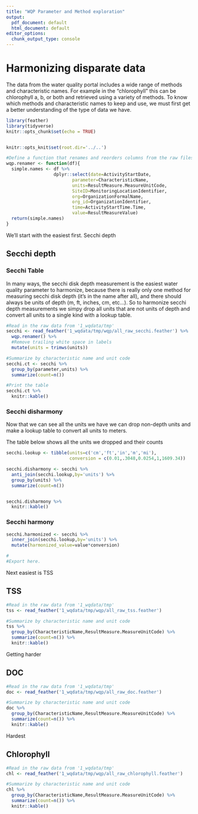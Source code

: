 ```yaml
---
title: "WQP Parameter and Method exploration"
output:
  pdf_document: default
  html_document: default
editor_options: 
  chunk_output_type: console
---
```


# Harmonizing disparate data

The data from the water quality portal includes a wide range of methods and characteristic names. For example in the "chlorophyll" this can be chlorophyll a, b, or both and retrieved using a variety of methods. To know which methods and characteristic names to keep and use, we must first get a better understanding of the type of data we have. 

```r
library(feather)
library(tidyverse)
knitr::opts_chunk$set(echo = TRUE)


knitr::opts_knit$set(root.dir='../..')

#Define a function that renames and reorders columns from the raw files
wqp.renamer <- function(df){
  simple.names <- df %>%
                  dplyr::select(date=ActivityStartDate,
                         parameter=CharacteristicName,
                         units=ResultMeasure.MeasureUnitCode,
                         SiteID=MonitoringLocationIdentifier,
                         org=OrganizationFormalName,
                         org_id=OrganizationIdentifier,
                         time=ActivityStartTime.Time,
                         value=ResultMeasureValue)
  return(simple.names)
}

```

We'll start with the easiest first. Secchi depth


## Secchi depth

### Secchi Table

In many ways, the secchi disk depth measurement is the easiest water quality parameter to harmonize, 
because there is really only 
one method for measuring secchi disk depth (it's in the name after all),
and there should always be units of depth (m, ft, inches, cm, etc...).
So to harmonize secchi depth measurements we simpy drop all units that are not units of depth and convert all units to a single kind with a lookup table. 


```r



#Read in the raw data from '1_wqdata/tmp'
secchi <- read_feather('1_wqdata/tmp/wqp/all_raw_secchi.feather') %>%
  wqp.renamer() %>%
  #Remove trailing white space in labels
  mutate(units = trimws(units)) 

#Summarize by characteristic name and unit code
secchi.ct <- secchi %>%
  group_by(parameter,units) %>%
  summarize(count=n()) 

#Print the table
secchi.ct %>%
  knitr::kable()
```

### Secchi disharmony

Now that we can see all the units we have we can drop non-depth units and make a lookup table to convert all units to meters. 

The table below shows all the units we dropped and their counts
```r
secchi.lookup <- tibble(units=c('cm','ft','in','m','mi'),
                        conversion = c(0.01,.3048,0.0254,1,1609.34))

secchi.disharmony <- secchi %>%
  anti_join(secchi.lookup,by='units') %>%
  group_by(units) %>%
  summarize(count=n())


secchi.disharmony %>%
  knitr::kable()
```

### Secchi harmony


```r
secchi.harmonized <- secchi %>%
  inner_join(secchi.lookup,by='units') %>%
  mutate(harmonized_value=value*conversion)

#
#Export here. 
```



Next easiest is TSS

## TSS 
```r
#Read in the raw data from '1_wqdata/tmp'
tss <- read_feather('1_wqdata/tmp/wqp/all_raw_tss.feather')

#Summarize by characteristic name and unit code
tss %>%
  group_by(CharacteristicName,ResultMeasure.MeasureUnitCode) %>%
  summarize(count=n()) %>%
  knitr::kable()

```

Getting harder

## DOC

```r

#Read in the raw data from '1_wqdata/tmp'
doc <- read_feather('1_wqdata/tmp/wqp/all_raw_doc.feather')

#Summarize by characteristic name and unit code
doc %>%
  group_by(CharacteristicName,ResultMeasure.MeasureUnitCode) %>%
  summarize(count=n()) %>%
  knitr::kable()
```

Hardest

## Chlorophyll

```r
#Read in the raw data from '1_wqdata/tmp'
chl <- read_feather('1_wqdata/tmp/wqp/all_raw_chlorophyll.feather')

#Summarize by characteristic name and unit code
chl %>%
  group_by(CharacteristicName,ResultMeasure.MeasureUnitCode) %>%
  summarize(count=n()) %>%
  knitr::kable()
```

